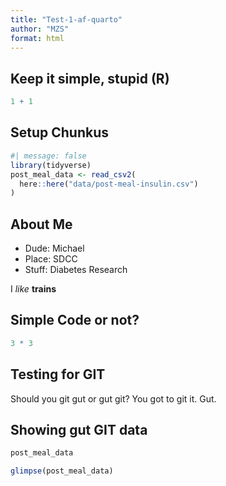 ```yaml
---
title: "Test-1-af-quarto"
author: "MZS"
format: html
---
```


## Keep it simple, stupid (R)

```r
1 + 1
```

## Setup Chunkus

```r
#| message: false
library(tidyverse)
post_meal_data <- read_csv2(
  here::here("data/post-meal-insulin.csv")
)
```

## About Me

- Dude: Michael
- Place: SDCC
- Stuff: Diabetes Research

I *like* **trains**

## Simple Code or not?

```r
3 * 3
```

## Testing for GIT
Should you git gut or gut git? You got to git it. Gut.

## Showing gut GIT data

```r
post_meal_data
```

```r
glimpse(post_meal_data)
```


```r
```

